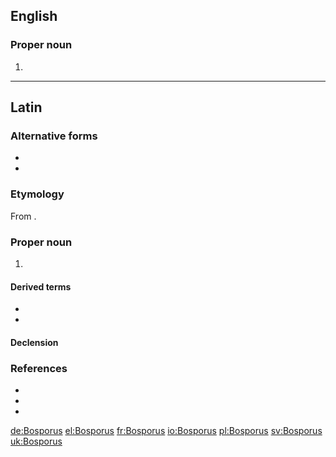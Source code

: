 {{also|bosporus}}
==English==

===Proper noun===
{{en-proper noun|head=the Bosporus}}

# {{alternative spelling of|Bosphorus|lang=en}}

----

==Latin==

===Alternative forms===
* {{l|la|Bosphorus}}
* {{l|la|Bosforus}}

===Etymology===
From {{der|la|grc|Βόσπορος}}.

===Proper noun===
{{la-proper noun|new=1|Bosporus|Bosporī|m|second}}

# {{non-gloss definition|Any of multiple [[strait]]s, chiefly the one known as the {{l|en|Bosphorus}} in English.}}

====Derived terms====
* {{l|la|Bosporus Cimmerius}}
* {{l|la|Bosporus Thracius}}

====Declension====
{{la-decl-2nd|Bospor|num=sg}}

===References===
* {{R:L&S}}
* {{R:Elementary Lewis}}
* {{R:Gaffiot}}

[[de:Bosporus]]
[[el:Bosporus]]
[[fr:Bosporus]]
[[io:Bosporus]]
[[pl:Bosporus]]
[[sv:Bosporus]]
[[uk:Bosporus]]